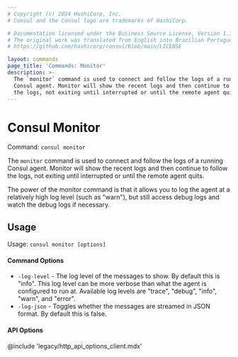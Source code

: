 ```yaml
---
# Copyright (c) 2024 HashiCorp, Inc.
# Consul and the Consul logo are trademarks of HashiCorp.

# Documentation licensed under the Business Source License, Version 1.1.
# The original work was translated from English into Brazilian Portuguese.
# https://github.com/hashicorp/consul/blob/main/LICENSE

layout: commands
page_title: 'Commands: Monitor'
description: >-
  The `monitor` command is used to connect and follow the logs of a running
  Consul agent. Monitor will show the recent logs and then continue to follow
  the logs, not exiting until interrupted or until the remote agent quits.
---
```


# Consul Monitor

Command: `consul monitor`

The `monitor` command is used to connect and follow the logs of a running
Consul agent. Monitor will show the recent logs and then continue to follow
the logs, not exiting until interrupted or until the remote agent quits.

The power of the monitor command is that it allows you to log the agent
at a relatively high log level (such as "warn"), but still access debug
logs and watch the debug logs if necessary.

## Usage

Usage: `consul monitor [options]`

#### Command Options

- `-log-level` - The log level of the messages to show. By default this
  is "info". This log level can be more verbose than what the agent is
  configured to run at. Available log levels are "trace", "debug", "info",
  "warn", and "error".
- `-log-json` - Toggles whether the messages are streamed in JSON format.
  By default this is false.

#### API Options

@include 'legacy/http_api_options_client.mdx'
